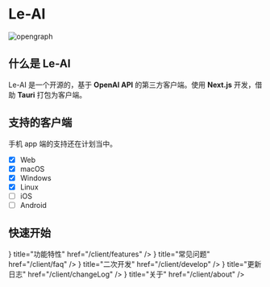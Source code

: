 
# Le-AI

<Image src={opengraph} alt="opengraph" className="rounded-lg" />

## 什么是 Le-AI

Le-AI 是一个开源的，基于 **OpenAI API** 的第三方客户端。使用 **Next.js** 开发，借助 **Tauri** 打包为客户端。

## 支持的客户端

<div className="my-6">手机 app 端的支持还在计划当中。</div>

- [x] Web
- [x] macOS
- [x] Windows
- [x] Linux
- [ ] iOS
- [ ] Android

## 快速开始

<Cards>
  <Card
    icon={<span className="w-6 h-6 i-mdi-star-face" />}
    title="功能特性"
    href="/client/features"
  />
  <Card
    icon={<span className="w-6 h-6 i-mdi-frequently-asked-questions" />}
    title="常见问题"
    href="/client/faq"
  />
  <Card
    icon={<span className="w-6 h-6 i-mdi-code-not-equal-variant" />}
    title="二次开发"
    href="/client/develop"
  />
  <Card
    icon={<span className="w-6 h-6 i-mingcute-document-3-fill" />}
    title="更新日志"
    href="/client/changeLog"
  />
  <Card
    icon={<span className="w-6 h-6 i-mdi-information" />}
    title="关于"
    href="/client/about"
  />
</Cards>
